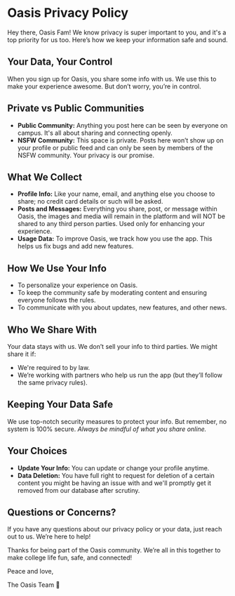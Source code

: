 
# Oasis Privacy Policy

Hey there, Oasis Fam! We know privacy is super important to you, and it's a top priority for us too. Here’s how we keep your information safe and sound.

## **Your Data, Your Control**  
When you sign up for Oasis, you share some info with us. We use this to make your experience awesome. But don’t worry, you’re in control.

## **Private vs Public Communities**  
- **Public Community:** Anything you post here can be seen by everyone on campus. It's all about sharing and connecting openly.
- **NSFW Community:** This space is private. Posts here won’t show up on your profile or public feed and can only be seen by members of the NSFW community. Your privacy is our promise.

## **What We Collect**  
- **Profile Info:** Like your name, email, and anything else you choose to share; no credit card details or such will be asked.
- **Posts and Messages:** Everything you share, post, or message within Oasis, the images and media will remain in the platform and will NOT be shared to any third person parties. Used only for enhancing your experience.
- **Usage Data:** To improve Oasis, we track how you use the app. This helps us fix bugs and add new features.

## **How We Use Your Info**  
- To personalize your experience on Oasis.
- To keep the community safe by moderating content and ensuring everyone follows the rules.
- To communicate with you about updates, new features, and other news.

## **Who We Share With**  
Your data stays with us. We don’t sell your info to third parties. We might share it if:
- We're required to by law.
- We’re working with partners who help us run the app (but they’ll follow the same privacy rules).

## **Keeping Your Data Safe**  
We use top-notch security measures to protect your info. But remember, no system is 100% secure. *Always be mindful of what you share online.*

## **Your Choices**  
- **Update Your Info:** You can update or change your profile anytime.
- **Data Deletion:** You have full right to request for deletion of a certain content you might be having an issue with and we'll promptly get it removed from our database after scrutiny.

## **Questions or Concerns?**  
If you have any questions about our privacy policy or your data, just reach out to us. We’re here to help!

Thanks for being part of the Oasis community. We’re all in this together to make college life fun, safe, and connected!

Peace and love,
  
  The Oasis Team 🌴
